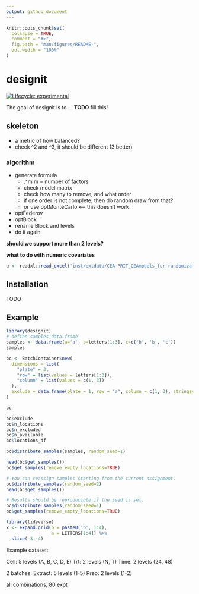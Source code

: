 ```yaml
---
output: github_document
---
```


<!-- README.md is generated from README.Rmd. Please edit that file -->

```r
knitr::opts_chunk$set(
  collapse = TRUE,
  comment = "#>",
  fig.path = "man/figures/README-",
  out.width = "100%"
)
```

# designit

<!-- badges: start -->
[![Lifecycle: experimental](https://img.shields.io/badge/lifecycle-experimental-orange.svg)](https://www.tidyverse.org/lifecycle/#experimental)
<!-- badges: end -->

The goal of designit is to ... **TODO** fill this!

## skeleton

* a metric of how balanced?
* check ^2 and ^3, it should be different (3 better)

### algorithm

- generate formula
  - .^m m = number of factors
  - check model.matrix
  - check how many to remove, and what order
  - if one order is not complete, then do random draw from that?
  - or use optMonteCarlo <-- this doesn't work
- optFederov
- optBlock
- rename Block and levels
- do it again

**should we support more than 2 levels?**

**what to do with numeric covariates**


```r
a <- readxl::read_excel('inst/extdata/CEA-PRIT_CEAmodels_for randomization.xlsx')
```


## Installation

TODO

## Example
```r
library(designit)
# define samples data.frame
samples <- data.frame(a='a', b=letters[1:3], c=c('b', 'b', 'c'))
samples

bc <- BatchContainer$new(
  dimensions = list(
    "plate" = 3,
    "row" = list(values = letters[1:3]),
    "column" = list(values = c(1, 3))
  ),
  exclude = data.frame(plate = 1, row = "a", column = c(1, 3), stringsAsFactors = F)
)

bc

bc$exclude
bc$n_locations
bc$n_excluded
bc$n_available
bc$locations_df

bc$distribute_samples(samples, random_seed=1)

head(bc$get_samples())
bc$get_samples(remove_empty_locations=TRUE)

# You can reassign samples starting from the current assignment.
bc$distribute_samples(random_seed=2)
head(bc$get_samples())

# Results should be reproducible if the seed is set.
bc$distribute_samples(random_seed=1)
bc$get_samples(remove_empty_locations=TRUE)
```

```r
library(tidyverse)
x <- expand.grid(b = paste0('b', 1:4),
                 a = LETTERS[1:4]) %>% 
  slice(-3:-4)
```


Example dataset:

Cell: 5 levels (A, B, C, D, E)
Trt: 2 levels (N, T)
Time: 2 levels (24, 48)

2 batches:
Extract: 5 levels (1-5)
Prep: 2 levels (1-2)

all combinations, 80 expt
